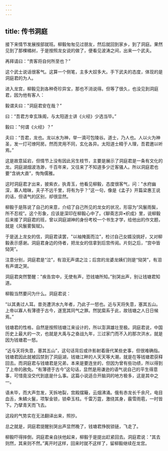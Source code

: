 ```yaml
---
---
---
```

title: 传书洞庭
---




接下来情节发展按部就班。柳毅匆匆见过朋友，然后就回到家乡，到了洞庭。果然见到了那棵橘树，于是按照龙女说的做了，便看见波涛之间，出来一个武夫。

再拜请曰：“贵客将自何所至也？”

这个武士说话很客气。这算一个侧笔，主多大奴多大。手下武夫的态度，体现的是洞庭君的为人。

进入龙宫，柳毅见到各种奇珍异宝，那也不消说得。但等了很久，也没见到洞庭君，因为他有客人：

毅谓夫曰："洞庭君安在哉？”

曰：“吾君方幸玄珠阁，与太阳道士讲《火经》少选当毕。”

毅曰："何谓《火经》？”

夫曰：“吾君，龙也。龙以水为神，举一滴可包陵谷。道士，乃人也。人以火为神圣，发一灯可燎阿房。然而灵用不同，玄化各异。太阳道士精于人理，吾君邀以听焉。”

这是故意延宕，但情节上没有因此另生枝节，主要是展示了洞庭君是一条有文化的龙。洞庭湖烟波浩渺，千百年来，又往来了不知道多少迁客骚人。所以洞庭君也要“含纳大直”，恂恂儒雅。

这时洞庭君才出来，披紫衣，执青玉，他看见柳毅，态度很客气，问："水府幽深，寡人暗昧，夫子不远千里，将有为乎？”这一句，像是《孟子》开篇梁惠王说的话，但语气的区别，却很显然。

柳毅于是陈说了自己的来意，介绍了自己所见的龙女的状况，形容为“风鬟雨鬓，所不忍视”。这个形象，应该是深印在柳毅心中了。《聊斋志异•织成》里，说柳毅后来接了洞庭君的班，曾以洞庭湖神的身份考校一个书生才学，给他出的作文题，就是《风鬟雾鬓赋》。

于是送上龙女的信，洞庭君读罢，"以袖掩面而泣”，检讨自己女婿没挑好，又对柳毅表示感谢。洞庭君身边的侍者，把龙女的信拿到后宫传阅。片刻之后，“宫中皆恸哭”。

注意分别，洞庭君是“泣”，有泪无声谓之泣；后宫的龙婆龙姨们则是“恸哭”，有泪有声谓之哭。

洞庭君突然警醒："疾告宫中，无使有声，恐钱塘所知。”别哭出声，别让钱塘君知道。

柳毅当然要问为什么。洞庭君说：

“以其勇过人耳。昔尧遭洪水九年者，乃此子一怒也。近与天将失意，塞其五山。上帝以寡人有薄德于古今，遂宽其同气之罪。然犹縻系于此，故钱塘之人日日候焉。”

钱塘君的性格，自然是按照钱塘江来设计的，所以澎湃雄壮至极。洞庭君说，中国历史上最大的一次，也就是大禹与之奋战九年，三过家门而不入的那次洪水，就是因为钱塘君一怒。

“近与天将失意，塞其五山”，这句话背后或许影射着唐代某些史事，但很难确指。钱塘君因此就被囚禁到了洞庭湖，钱塘江畔的人天天等大潮，就是在等钱塘君获释回去。而洞庭君与钱塘君是兄弟，本来是要连坐的，但因为曾有些功绩，所以得到了上帝的赦免。“有薄德于古今”这句话，显然是用谦逊的语气说自己的平生得意事，可惜竟没交代到底是什么事。这篇小说适合开脑洞的地方极多，这是其中之一。

语未毕，而大声忽发，天拆地裂，宫殿摆簸，云烟沸涌。俄有赤龙长千余尺，电目血舌，朱鳞火鬣，项掣金锁，锁牵玉柱。千雷万霆，激绕其身，霰雪雨雹，一时皆下。乃擘青天而飞去。

这段的气势实在无法翻译出来，照抄。

总之就是，洞庭君提醒别哭出声显然晚了，钱塘君挣脱锁链，飞走了。

柳毅吓得摔倒，洞庭君亲自扶他起来，柳毅于是提出赶紧回去。洞庭君说："其去则然，其来则不然。”离开时这样，回来时就不这样了，留柳毅继续在龙宫。